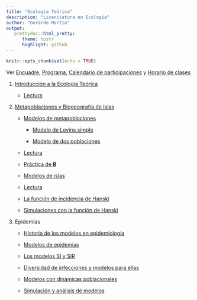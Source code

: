 ```yaml
---
title: "Ecología Teórica"
description: "Licenciatura en Ecología"
author: "Gerardo Martín"
output:
   prettydoc::html_pretty:
      theme: hpstr
      highlight: github
---
```


```r
knitr::opts_chunk$set(echo = TRUE)
```

Ver [Encuadre](Encuadre.pdf), [Programa](Programa.pdf), [Calendario de participaciones](Calendario-EcoTeorica.xlsx) y [Horario de clases](Horario.pdf)
    
1. [Introducción a la Ecología Teórica](Historia.pdf)

    - [Lectura](Imagenes intro/May-Intro.pdf)

2. [Metapoblaciones y Biogeografía de Islas](Metapoblaciones.pdf)

    - [Modelos de metapoblaciones](Modelos-meta.pdf)
    
        - [Modelo de Levins simple](Levins-simple.R)
        
        - [Modelo de dos poblaciones](Levins-dos-pob.R)
    
    - [Lectura](Metapoblaciones/Stevens-Metap.pdf)
    
    - [Práctica de **R**](deSolve.pdf)
    
    - [Modelos de islas](Modelos-islas.pdf)
    
    - [Lectura](Biogeografia/Haefner-Biogeo.pdf)
    
    - [La función de incidencia de Hanski](Hanski.pdf)
    
    - [Simulaciones con la función de Hanski](Hanski-simulaciones.R)

3. Epidemias

    - [Historia de los modelos en epidemiología](Historia-modelos-epi.pdf)

    - [Modelos de epidemias](Modelos-epi.pdf)
    
    - [Los modelos SI y SIR](Modelos-SI-SIR.pdf)
    
    - [Diversidad de infecciones y modelos para ellas](Diversidad-enfermedades-infecciones.pdf)
    
    - [Modelos con dinámicas poblacionales](Modelos-din-pob.pdf)
    
    - [Simulación y análisis de modelos](Simulacion-epi.Rmd)

